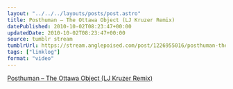 ```yaml
---
layout: "../../../layouts/posts/post.astro"
title: Posthuman – The Ottawa Object (LJ Kruzer Remix)
datePublished: 2010-10-02T08:23:47+00:00
updatedDate: 2010-10-02T08:23:47+00:00
source: tumblr stream
tumblrUrl: https://stream.anglepoised.com/post/1226955016/posthuman-the-ottawa-object-lj-kruzer-remix
tags: ["linklog"]
format: "video"
---
```



<YouTube id="https://www.youtube.com/watch?v=y3M2hnhtYWE" />

[Posthuman &#8211; The Ottawa Object (LJ Kruzer Remix)][1]

[1]: https://www.youtube.com/watch?v=y3M2hnhtYWE
